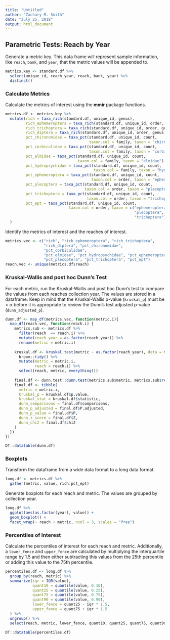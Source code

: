 ```yaml
---
title: "Untitled"
author: "Zachary M. Smith"
date: "July 25, 2018"
output: html_document
---
```


## Parametric Tests: Reach by Year

Generate a metric key. This data frame will represent sample information, like `reach`, `bank`, and `year`, that the metric values will be appended to.
```r
metrics.key <- standard.df %>% 
  select(unique_id, reach_year, reach, bank, year) %>% 
  distinct()
```

### Calculate Metrics

Calculate the metrics of interest using the __mmir__ package functions.
```r
metrics.df <- metrics.key %>% 
  mutate(rich = taxa_rich(standard.df, unique_id, genus),
         rich_ephemeroptera = taxa_rich(standard.df, unique_id, order, genus, "ephemeroptera"),
         rich_trichoptera = taxa_rich(standard.df, unique_id, order, genus, "trichoptera"),
         rich_diptera = taxa_rich(standard.df, unique_id, order, genus, "diptera"),
         pct_chironomidae = taxa_pct(standard.df, unique_id, count,
                                     taxon.col = family, taxon = "chironomidae"),
         pct_corbiculidae = taxa_pct(standard.df, unique_id, count,
                                     taxon.col = family, taxon = "corbiculidae"),
         pct_elmidae = taxa_pct(standard.df, unique_id, count,
                                taxon.col = family, taxon = "elmidae"),
         pct_hydropsychidae = taxa_pct(standard.df, unique_id, count,
                                       taxon.col = family, taxon = "hydropsychidae"),
         pct_ephemeroptera = taxa_pct(standard.df, unique_id, count,
                                      taxon.col = order, taxon = "ephemeroptera"),
         pct_plecoptera = taxa_pct(standard.df, unique_id, count,
                                   taxon.col = order, taxon = "plecoptera"),
         pct_trichoptera = taxa_pct(standard.df, unique_id, count,
                                    taxon.col = order, taxon = "trichoptera"),
         pct_ept = taxa_pct(standard.df, unique_id, count,
                            taxon.col = order, taxon = c("ephemeroptera", 
                                                         "plecoptera",
                                                         "trichoptera"))
  )
```

Identify the metrics of interest and the reaches of interest.
```r
metrics.vec <- c("rich", "rich_ephemeroptera", "rich_trichoptera",
                 "rich_diptera", "pct_chironomidae",
                 "pct_corbiculidae",
                 "pct_elmidae", "pct_hydropsychidae", "pct_ephemeroptera",
                 "pct_plecoptera", "pct_trichoptera", "pct_ept")
reach.vec <- unique(metrics.df$reach)
```

### Kruskal-Wallis and post hoc Dunn's Test

For each metric, run the Kruskal-Wallis and post hoc Dunn's test to compare the values from each reaches collection year. The values are stored in a dataframe. Keep in mind that the Kruskal-Wallis p-value (`kruskal_p`) must be < α before it is appropriate to review the Dunn's test adjusted p-value (`dunn_adjusted_p`).
```r
dunn.df <- map_df(metrics.vec, function(metric.i){
  map_df(reach.vec, function(reach.i) {
    metrics.sub <- metrics.df %>% 
      filter(reach  == reach.i) %>% 
      mutate(reach_year = as.factor(reach_year)) %>% 
      rename(metric = metric.i)
    
    kruskal.df <- kruskal.test(metric ~ as.factor(reach_year), data = metrics.sub) %>%
      broom::tidy() %>%
      mutate(metric = metric.i,
             reach = reach.i) %>%
      select(reach, metric, everything())
    
    final.df <- dunn.test::dunn.test(metrics.sub$metric, metrics.sub$reach_year)
    final.df <- tibble(
      metric = metric.i,
      kruskal_p = kruskal.df$p.value,
      kruskal_stat = kruskal.df$statistic,
      dunn_comparisons = final.df$comparisons,
      dunn_p_adjusted = final.df$P.adjusted,
      dunn_p_value = final.df$P,
      dunn_z_score = final.df$Z,
      dunn_chi2 = final.df$chi2
    )
  })
})

DT::datatable(dunn.df)

```

### Boxplots

Transform the dataframe from a wide data format to a long data format.
```r
long.df <- metrics.df %>% 
  gather(metric, value, rich:pct_ept)
```

Generate boxplots for each reach and metric. The values are grouped by collection year.
```r
long.df %>% 
  ggplot(aes(as.factor(year), value)) +
  geom_boxplot() +
  facet_wrap(~ reach + metric, ncol = 3, scales = "free")
```

### Percentiles of Interest

Calculate the percentiles of interest for each reach and metric. Additionally, a `lower_fence` and `upper_fence` are calculated by multiplying the interquartile range by 1.5 and then either subtracting this values from the 25th percentile or adding this value to the 75th percentile.
```r
percentiles.df <- long.df %>% 
  group_by(reach, metric) %>% 
  summarize(iqr = IQR(value),
            quant10 = quantile(value, 0.10),
            quant25 = quantile(value, 0.25),
            quant75 = quantile(value, 0.75),
            quant90 = quantile(value, 0.90),
            lower_fence = quant25 - iqr * 1.5,
            upper_fence = quant75 + iqr * 1.5
  ) %>% 
  ungroup() %>% 
  select(reach, metric, lower_fence, quant10, quant25, quant75, quant90, upper_fence)

DT::datatable(percentiles.df)
```

